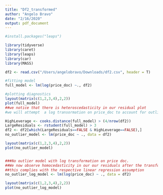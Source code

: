 ```yaml
---
title: "Df2_transformed"
author: "Angelo Bravo"
date: "2/16/2020"
output: pdf_document
---
```


```r
#install.packages("leaps")

library(tidyverse)
library(caret)
library(leaps)
library(car)
library(MASS)

df2 <- read.csv("/Users/angelobravo/Downloads/df2.csv", header = T)

#fitting model
full_model <- lm(log(price_doc) ~., df2)

#plotting diagnostics
layout(matrix(c(1,2,3,4),2,2)) 
plot(full_model)
##we notice that there is heteroscedasticity in our residual plot
#we will attempt  a log transormation on price_doc to account for outliers

HighLeverage <- cooks.distance(full_model) > (4/nrow(df2))
LargeResiduals <- rstudent(full_model) > 3
df2 <- df2[which(LargeResiduals==FALSE & HighLeverage==FALSE),]
no_outlier_model <- lm(price_doc ~ ., data = df2)  

layout(matrix(c(1,2,3,4),2,2)) 
plot(no_outlier_model)


###No outlier model with log transformation on price doc. 
##We now observe homocedasticity in our our residuals after the transformation
##this complies with the respective linear regression assumption
no_outlier_log_model <- lm(log(price_doc) ~ ., data = df2)  

layout(matrix(c(1,2,3,4),2,2)) 
plot(no_outlier_log_model)
```
